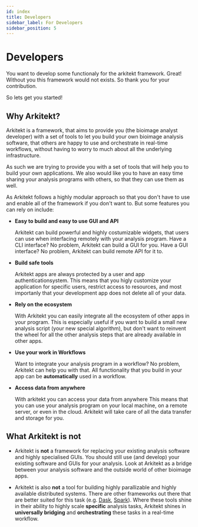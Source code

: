 ```yaml
---
id: index
title: Developers
sidebar_label: For Developers
sidebar_position: 5
---
```


# Developers

You want to develop some functionaly for the arkitekt framework. Great!
Without you this framework would not exists. So thank you for your contribution.

So lets get you started!

## Why Arkitekt?

Arkitekt is a framework, that aims to provide you (the bioimage analyst developer) with a set of tools to let you build
your own bioimage analysis software, that others are happy to use and orchestrate in
real-time workflows, without having to worry to much about all the underlying infrastructure.

As such we are trying to provide you with a set of tools that will help you to build your own
applications. We also would like you to have an easy time sharing your analysis programs with others,
so that they can use them as well.

As Arkitekt follows a highly modular approach so that you don't have to use and enable all of the framework
if you don't want to. But some features you can rely on include:

- **Easy to build and easy to use GUI and API**

  Arkitekt can build powerful and highly costumizable widgets, that users can use when interfacing
  remotely with your analysis program. Have a CLI interface? No problem, Arkitekt can build a GUI for you.
  Have a GUI interface? No problem, Arkitekt can build remote API for it to.

- **Build safe tools**

  Arkitekt apps are always protected by a user and app authenticationsystem. This means that
  you higly customize your application for specific users, restrict access to resources, and most importanly that
  your development app does not delete all of your data.

- **Rely on the ecosystem**

  With Arkitekt you can easily integrate all the ecosystem of other apps in your program. This is
  especially useful if you want to build a small new analysis script (your new special algorithm),
  but don't want to reinvent the wheel for all the other analysis steps that are already available in other apps.

- **Use your work in Workflows**

  Want to integrate your analysis program in a workflow? No problem, Arkitekt can help you with that. All functionality
  that you build in your app can be **automatically** used in a workflow.

- **Access data from anywhere**

  With arkitekt you can access your data from anywhere This means that you can use your analysis program on your local machine,
  on a remote server, or even in the cloud. Arkitekt will take care of all the data transfer and storage for you.

## What Arkitekt is not

- Arkitekt is **not** a framework for replacing your existing analysis software and highly specialised GUIs. You should still use
  (and develop) your existing software and GUIs for your analysis. Look at Arkitekt as a bridge between your analysis software and
  the outside world of other bioimage apps.

- Arkitekt is also **not** a tool for building highly parallizable and highly available distributed systems. There are other frameworks
  out there that are better suited for this task (e.g. [Dask](https://dask.org/), [Spark](https://spark.apache.org/)). Where these tools
  shine in their ability to highly scale **specific** analysis tasks, Arkitekt shines in **universally bridging** and **orchestrating**
  these tasks in a real-time workflow.
